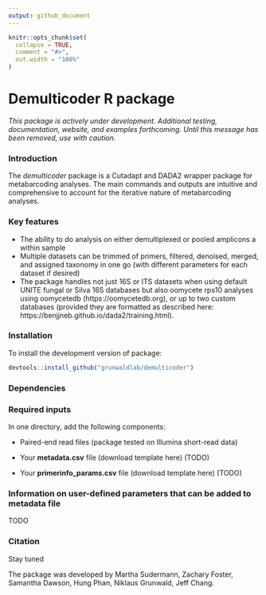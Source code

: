 ```yaml
---
output: github_document
---
```


```r
knitr::opts_chunk$set(
  collapse = TRUE,
  comment = "#>",
  out.width = "100%"
)
```

# Demulticoder R package

*This package is actively under development.  Additional testing, documentation, website, and examples forthcoming. Until this message has been removed, use with caution.*

### Introduction

The *demulticoder* package is a Cutadapt and DADA2 wrapper package for metabarcoding analyses. The main commands and outputs are intuitive and comprehensive to account for the iterative nature of metabarcoding analyses. 

### Key features
- The ability to do analysis on either demultiplexed or pooled amplicons a within sample  
- Multiple datasets can be trimmed of primers, filtered, denoised, merged, and assigned taxonomy in one go (with different parameters for each dataset if desired)  
- The package handles not just 16S or ITS datasets when using default UNITE fungal or Silva 16S databases but also oomycete rps10 analyses using oomycetedb (https://oomycetedb.org), or up to two custom databases (provided they are formatted as described here: https://benjjneb.github.io/dada2/training.html).

### Installation

To install the development version of package: 

```r
devtools::install_github("grunwaldlab/demulticoder")
```

### Dependencies

### Required inputs

In one directory, add the following components:

* Paired-end read files (package tested on Illumina short-read data)

* Your **metadata.csv** file (download template here) (TODO)

* Your **primerinfo_params.csv** file (download template here) (TODO)

### Information on user-defined parameters that can be added to metadata file

TODO

### Citation

Stay tuned

The package was developed by Martha Sudermann, Zachary Foster, Samantha Dawson, Hung Phan, Niklaus Grunwald, Jeff Chang.

